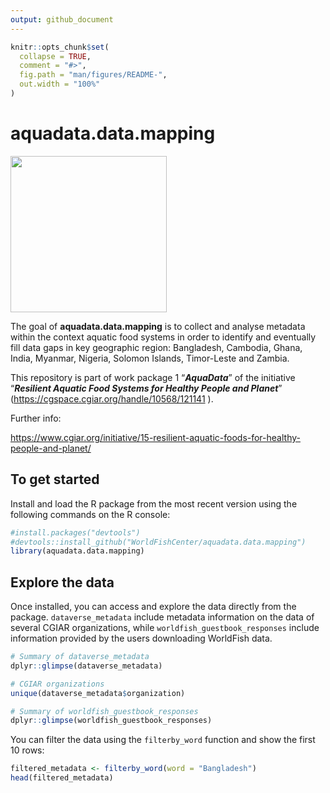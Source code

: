```yaml
---
output: github_document
---
```


<!-- README.md is generated from README.Rmd. Please edit that file -->

```r
knitr::opts_chunk$set(
  collapse = TRUE,
  comment = "#>",
  fig.path = "man/figures/README-",
  out.width = "100%"
)
```

# aquadata.data.mapping

<!-- badges: start -->

<!-- badges: end -->

![](inst/images/aquadata_lg_sticker.png){width="250"}

The goal of **aquadata.data.mapping** is to collect and analyse metadata within the context aquatic food systems in order to identify and eventually fill data gaps in key geographic region: Bangladesh, Cambodia, Ghana, India, Myanmar, Nigeria, Solomon Islands, Timor-Leste and Zambia.

This repository is part of work package 1 "***AquaData***" of the initiative "***Resilient Aquatic Food Systems for Healthy People and Planet***" (<https://cgspace.cgiar.org/handle/10568/121141> ).

Further info:

<https://www.cgiar.org/initiative/15-resilient-aquatic-foods-for-healthy-people-and-planet/>

## To get started

Install and load the R package from the most recent version using the following commands on the R console:

```r
#install.packages("devtools")
#devtools::install_github("WorldFishCenter/aquadata.data.mapping")
library(aquadata.data.mapping)
```

## Explore the data

Once installed, you can access and explore the data directly from the package. `dataverse_metadata` include metadata information on the data of several CGIAR organizations, while `worldfish_guestbook_responses` include information provided by the users downloading WorldFish data.

```r
# Summary of dataverse_metadata 
dplyr::glimpse(dataverse_metadata)

# CGIAR organizations
unique(dataverse_metadata$organization)

# Summary of worldfish_guestbook_responses 
dplyr::glimpse(worldfish_guestbook_responses)
```

You can filter the data using the `filterby_word` function and show the first 10 rows:

```r
filtered_metadata <- filterby_word(word = "Bangladesh")
head(filtered_metadata)
```
